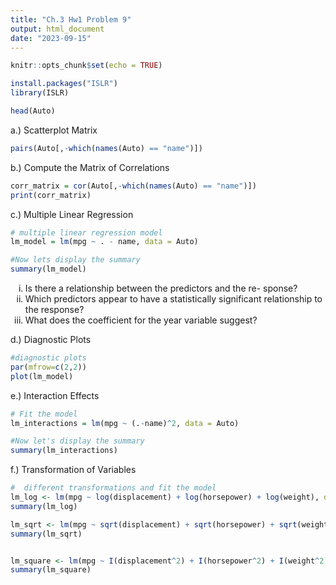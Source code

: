 ```yaml
---
title: "Ch.3 Hw1 Problem 9"
output: html_document
date: "2023-09-15"
---
```


```r
knitr::opts_chunk$set(echo = TRUE)
```

```r
install.packages("ISLR")
library(ISLR)
```

```r
head(Auto)
```


a.) Scatterplot Matrix
```r
pairs(Auto[,-which(names(Auto) == "name")])
```


b.) Compute the Matrix of Correlations 
```r

corr_matrix = cor(Auto[,-which(names(Auto) == "name")])
print(corr_matrix)


```


c.) Multiple Linear Regression 
```r
# multiple linear regression model
lm_model = lm(mpg ~ . - name, data = Auto)

#Now lets display the summary 
summary(lm_model)
```
i. Is there a relationship between the predictors and the re- sponse?
ii. Which predictors appear to have a statistically significant relationship to the response?
iii. What does the coefficient for the year variable suggest?


d.) Diagnostic Plots 
```r
#diagnostic plots
par(mfrow=c(2,2))
plot(lm_model)

```


e.) Interaction Effects

```r
# Fit the model
lm_interactions = lm(mpg ~ (.-name)^2, data = Auto)

#Now let's display the summary 
summary(lm_interactions)
```

f.) Transformation of Variables

```r
#  different transformations and fit the model
lm_log <- lm(mpg ~ log(displacement) + log(horsepower) + log(weight), data = Auto)
summary(lm_log)

lm_sqrt <- lm(mpg ~ sqrt(displacement) + sqrt(horsepower) + sqrt(weight), data = Auto)
summary(lm_sqrt)


lm_square <- lm(mpg ~ I(displacement^2) + I(horsepower^2) + I(weight^2), data = Auto)
summary(lm_square)

```

